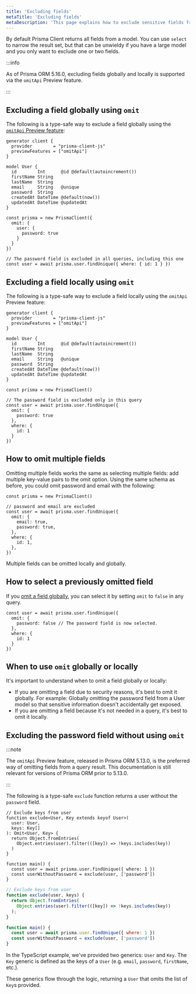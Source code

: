 ```yaml
---
title: 'Excluding fields'
metaTitle: 'Excluding fields'
metaDescription: 'This page explains how to exclude sensitive fields from Prisma Client'
---
```


By default Prisma Client returns all fields from a model. You can use `select` to narrow the result set, but that can be unwieldy if you have a large model and you only want to exclude one or two fields.

:::info

As of Prisma ORM 5.16.0, excluding fields globally and locally is supported via the `omitApi` Preview feature.

:::

## Excluding a field globally using `omit`

The following is a type-safe way to exclude a field globally using the [`omitApi` Preview feature](/orm/reference/preview-features):

<TabbedContent code>

<TabItem value="Schema">

```prisma
generator client {
  provider        = "prisma-client-js"
  previewFeatures = ["omitApi"]
}

model User {
  id        Int      @id @default(autoincrement())
  firstName String
  lastName  String
  email     String   @unique
  password  String
  createdAt DateTime @default(now())
  updatedAt DateTime @updatedAt
}
```

</TabItem>

<TabItem value="Code">

```tsx
const prisma = new PrismaClient({
  omit: {
    user: {
      password: true
    }
  }
})

// The password field is excluded in all queries, including this one
const user = await prisma.user.findUnique({ where: { id: 1 } })
```

</TabItem>

</TabbedContent>

## Excluding a field locally using `omit`

The following is a type-safe way to exclude a field locally using the `omitApi` Preview feature:

<TabbedContent code>

<TabItem value="Schema">

```prisma
generator client {
  provider        = "prisma-client-js"
  previewFeatures = ["omitApi"]
}

model User {
  id        Int      @id @default(autoincrement())
  firstName String
  lastName  String
  email     String   @unique
  password  String
  createdAt DateTime @default(now())
  updatedAt DateTime @updatedAt
}
```

</TabItem>

<TabItem value="Code">

```tsx
const prisma = new PrismaClient()

// The password field is excluded only in this query
const user = await prisma.user.findUnique({
  omit: {
    password: true
  },
  where: { 
    id: 1 
  } 
})
```

</TabItem>

</TabbedContent>

## How to omit multiple fields

Omitting multiple fields works the same as selecting multiple fields: add multiple key-value pairs to the omit option.
Using the same schema as before, you could omit password and email with the following:

```tsx
const prisma = new PrismaClient()

// password and email are excluded
const user = await prisma.user.findUnique({
  omit: {
    email: true,
    password: true,
  },
  where: {
    id: 1,
  },
})
```

Multiple fields can be omitted locally and globally.

## How to select a previously omitted field

If you [omit a field globally](#excluding-a-field-globally-using-omit), you can select it by setting `omit` to `false` in any query.

```tsx
const user = await prisma.user.findUnique({
  omit: {
    password: false // The password field is now selected.
  },
  where: {
    id: 1
  }
})
```

## When to use `omit` globally or locally

It's important to understand when to omit a field globally or locally:

- If you are omitting a field due to security reasons, it's best to omit it globally. For example: Globally omitting the password field from a User model so that sensitive information doesn't accidentally get exposed.
- If you are omitting a field because it's not needed in a query, it's best to omit it locally.
## Excluding the password field without using `omit`

:::note

The `omitApi` Preview feature, released in Prisma ORM 5.13.0, is the preferred way of omitting fields from a query result.
This documentation is still relevant for versions of Prisma ORM prior to 5.13.0.

:::

The following is a type-safe `exclude` function returns a user without the `password` field.

<TabbedContent code>

<TabItem value="TypeScript">

```tsx
// Exclude keys from user
function exclude<User, Key extends keyof User>(
  user: User,
  keys: Key[]
): Omit<User, Key> {
  return Object.fromEntries(
    Object.entries(user).filter(([key]) => !keys.includes(key))
  )
}

function main() {
  const user = await prisma.user.findUnique({ where: 1 })
  const userWithoutPassword = exclude(user, ['password'])
}
```

</TabItem>

<TabItem value="JavaScript">

```js
// Exclude keys from user
function exclude(user, keys) {
  return Object.fromEntries(
    Object.entries(user).filter(([key]) => !keys.includes(key))
  );
}

function main() {
  const user = await prisma.user.findUnique({ where: 1 })
  const userWithoutPassword = exclude(user, ['password'])
}
```

</TabItem>

</TabbedContent>

In the TypeScript example, we've provided two generics: `User` and `Key`. The `Key` generic is defined as the keys of a `User` (e.g. `email`, `password`, `firstName`, etc.).

These generics flow through the logic, returning a `User` that omits the list of `Key`s provided.
